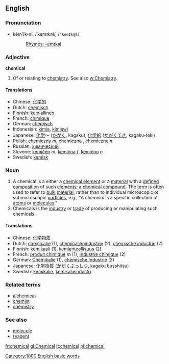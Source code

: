 ==English==

===Pronunciation===
*kĕm'ĭk-əl, /ˈkemɪkəl/, /<tt>"kemIk@l</tt>/
*:[[Rhymes:English:-emɪkəl|Rhymes: -emɪkəl]]

===Adjective===
'''chemical''' {{notcomp}}

# Of or relating to [[chemistry]]. See also [[w:Chemistry]].

==== Translations ====
*Chinese: [[化学的]]
*Dutch: [[chemisch]]
*Finnish: [[kemiallinen]]
*French: [[chimique]]
*German: [[chemisch]]
*Indonesian: [[kimia]], [[kimiawi]]
*Japanese: [[化学]]～ ([[かがく]], kagaku), [[化学的]] ([[かがく]]てき, kagaku-teki)
*Polish: [[chemiczny]] ''m'', [[chemiczna]] {{f}}, [[chemiczne]] ''n''
*Russian: [[химический]]
*Slovene: [[kemičen]] ''m'', [[kemična]] ''f'', [[kemično]] ''n''
*Swedish: [[kemisk]]

===Noun===
{{en-noun-reg}}

# A chemical is a either a [[chemical element]] or a [[material]] with a [[define]]d [[composition]] of such [[element]]s: a [[chemical compound]].  The term is often used to refer to [[bulk]] [[material]], rather than to individual microscopic or submicroscopic [[particle]]s, e.g., "A ''chemical'' is a specific collection of [[atom]]s or [[molecule]]s."
# Chemicals is the [[industry]] or [[trade]] of producing or manipulating such chemicals.

==== Translations ====
*Chinese: [[化学物质]]
*Dutch: [[chemicalie]] {{f}} (1), [[chemicaliënindustrie]] {{f}} (2), [[chemische industrie]] {{f}} (2)
*Finnish: [[kemikaali]] (1), [[kemianteollisuus]] (2)
*French: [[produit chimique]] ''m'' (1), [[industrie chimique]] {{f}} (2)
*German: [[Chemikalie]] {{f}} (1), [[chemische Industrie]] {{f}} (2)
*Japanese: [[化学物質]] ([[かがくぶっしつ]], kagaku busshitsu)
*Swedish: [[kemikalie]], [[kemikalieindustri]]

===Related terms===
*[[alchemical]]
*[[chemist]]
*[[chemistry]]

===See also===
*[[molecule]]
*[[reagent]]

[[Category:1000 English basic words]]
[[fr:chemical]]
[[gl:Chemical]]
[[it:chemical]]
[[pl:chemical]]